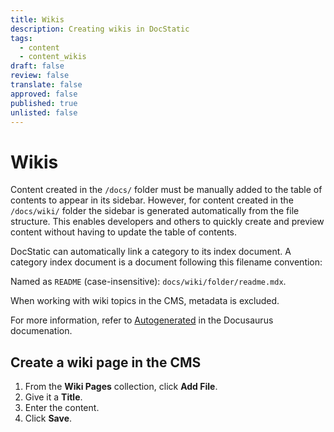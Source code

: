 ```yaml
---
title: Wikis
description: Creating wikis in DocStatic
tags:
  - content
  - content_wikis
draft: false
review: false
translate: false
approved: false
published: true
unlisted: false
---
```


# Wikis

Content created in the `/docs/` folder must be manually added to the table of contents to appear in its sidebar. However, for content created in the `/docs/wiki/` folder the sidebar is generated automatically from the file structure. This enables developers and others to quickly create and preview content without having to update the table of contents.

DocStatic can automatically link a category to its index document. A category index document is a document following this filename convention:

Named as `README` (case-insensitive): `docs/wiki/folder/readme.mdx`.

When working with wiki topics in the CMS, metadata is excluded.

For more information, refer to [Autogenerated](https://docusaurus.io/docs/sidebar/autogenerated#autogenerated-sidebar-metadata) in the Docusaurus documenation.

## Create a wiki page in the CMS

1. From the **Wiki Pages** collection, click **Add File**.
2. Give it a **Title**.
3. Enter the content.
4. Click **Save**.
